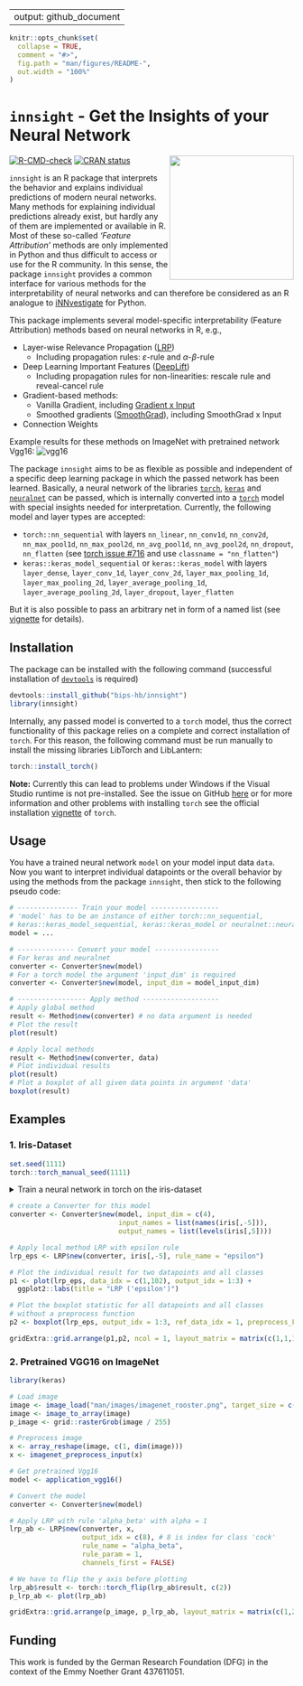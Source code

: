 
---
output: github_document
---

```r
knitr::opts_chunk$set(
  collapse = TRUE,
  comment = "#>",
  fig.path = "man/figures/README-",
  out.width = "100%"
)
```

# `innsight` - Get the Insights of your Neural Network
<a href='https://bips-hb.github.io/innsight'><img src='man/figures/logo.png' align="right" height="220" /></a>

<!-- badges: start -->
[![R-CMD-check](https://github.com/bips-hb/innsight/workflows/R-CMD-check/badge.svg)](https://github.com/bips-hb/innsight/actions)
[![CRAN status](https://www.r-pkg.org/badges/version/innsight)](https://CRAN.R-project.org/package=innsight)
<!-- badges: end -->

`innsight` is an R package that interprets the behavior and explains individual
predictions of modern neural networks. Many methods for explaining individual
predictions already exist, but hardly any of them are implemented or 
available in R. Most of these so-called *'Feature Attribution'* methods are
only implemented in Python and thus difficult to access or use for the 
R community. In this sense, the package `innsight` provides a common interface
for various methods for the interpretability of neural networks and can 
therefore be considered as an R analogue to 
[iNNvestigate](https://github.com/albermax/innvestigate) for Python.

This package implements several model-specific 
interpretability (Feature Attribution) methods based on neural networks in R, e.g., 

* Layer-wise Relevance Propagation ([LRP](https://doi.org/10.1371/journal.pone.0130140))
  * Including propagation rules: $\varepsilon$-rule and $\alpha$-$\beta$-rule
* Deep Learning Important Features ([DeepLift](https://arxiv.org/abs/1704.02685))
  * Including propagation rules for non-linearities: rescale rule and reveal-cancel rule
* Gradient-based methods:
  * Vanilla Gradient, including [Gradient x Input](https://www.jmlr.org/papers/v11/baehrens10a.html)
  * Smoothed gradients ([SmoothGrad](https://arxiv.org/abs/1706.03825)), including
  SmoothGrad x Input
* Connection Weights

Example results for these methods on ImageNet with pretrained network Vgg16:
![vgg16](https://github.com/bips-hb/innsight/blob/master/man/images/vgg16.png?raw=true)


The package `innsight` aims to be as flexible as possible and independent of a 
specific deep learning package in which the passed network has been learned. 
Basically, a neural network of the libraries [`torch`](https://torch.mlverse.org/), [`keras`](https://keras.rstudio.com/) and [`neuralnet`](https://CRAN.R-project.org/package=neuralnet)
can be passed, which is internally converted into a [`torch`](https://torch.mlverse.org/) model with special
insights needed for interpretation. Currently, the following model and layer types 
are accepted:

* `torch::nn_sequential` with layers `nn_linear`, `nn_conv1d`, `nn_conv2d`, 
`nn_max_pool1d`, `nn_max_pool2d`, `nn_avg_pool1d`, `nn_avg_pool2d`,
`nn_dropout`, `nn_flatten` (see [torch issue #716](https://github.com/mlverse/torch/issues/716#issuecomment-946117545) and use
`classname = "nn_flatten"`)
* `keras::keras_model_sequential` or `keras::keras_model` with layers `layer_dense`, `layer_conv_1d`,
`layer_conv_2d`, `layer_max_pooling_1d`, `layer_max_pooling_2d`, 
`layer_average_pooling_1d`, `layer_average_pooling_2d`, `layer_dropout`, `layer_flatten`

But it is also possible to pass an arbitrary net in form of a named list 
(see [vignette](https://bips-hb.github.io/innsight/articles/Custom_Model_Definition.html) for details).

## Installation

The package can be installed with the following command (successful 
installation of [`devtools`](https://www.r-project.org/nosvn/pandoc/devtools.html) is required)
```r
devtools::install_github("bips-hb/innsight")
library(innsight)
```
Internally, any passed model is converted to a `torch` model, thus the correct 
functionality of this package relies on a complete and correct installation
of `torch`. For this reason, the following command must be run manually to 
install the missing libraries LibTorch and LibLantern:
```r
torch::install_torch()
```
**Note:** Currently this can lead to problems under Windows if the Visual 
Studio runtime is not pre-installed. See the issue on GitHub [here](https://github.com/mlverse/torch/issues/246#issuecomment-695097121) or
for more information and other problems with installing `torch` see the official
installation
[vignette](https://CRAN.R-project.org/package=torch/vignettes/installation.html)
of `torch`.

## Usage
You have a trained neural network `model` on your model input data `data`. Now
you want to interpret individual datapoints or the overall behavior by using
the methods from the package `innsight`, then stick to the following 
pseudo code:
```r
# --------------- Train your model -----------------
# 'model' has to be an instance of either torch::nn_sequential, 
# keras::keras_model_sequential, keras::keras_model or neuralnet::neuralnet
model = ...

# -------------- Convert your model ----------------
# For keras and neuralnet
converter <- Converter$new(model)
# For a torch model the argument 'input_dim' is required
converter <- Converter$new(model, input_dim = model_input_dim)

# ----------------- Apply method -------------------
# Apply global method
result <- Method$new(converter) # no data argument is needed
# Plot the result
plot(result)

# Apply local methods
result <- Method$new(converter, data)
# Plot individual results
plot(result)
# Plot a boxplot of all given data points in argument 'data' 
boxplot(result)
```

## Examples
### 1. Iris-Dataset
```r
set.seed(1111)
torch::torch_manual_seed(1111)
```
<details><summary> Train a neural network in torch on the iris-dataset </summary> 

```r
library(innsight)
library(torch)
data(iris)

# Prepare Data
x <- torch_tensor(as.matrix(iris[, -5]))
y <- torch_tensor(as.integer(iris[, 5]))

# Define Model
model <- nn_sequential(
  nn_linear(4, 15), 
  nn_relu(),
  nn_dropout(0.3), 
  nn_linear(15, 10), 
  nn_relu(),
  nn_dropout(0.3), 
  nn_linear(10, 5), 
  nn_relu(),
  nn_linear(5, 3), 
  nn_softmax(2)
)

# Train model
optimizer <- optim_adam(model$parameters, lr = 0.0002)
for (t in 1:2500) {
  y_pred <- torch_log(model(x))
  loss <- nnf_nll_loss(y_pred, y)
  if (t %% 250 == 0) {
    cat("Loss: ", as.numeric(loss), "\n")
  }
  optimizer$zero_grad()
  loss$backward()
  optimizer$step()
}
```
</details>

```r
# create a Converter for this model
converter <- Converter$new(model, input_dim = c(4),
                           input_names = list(names(iris[,-5])),
                           output_names = list(levels(iris[,5])))

# Apply local method LRP with epsilon rule
lrp_eps <- LRP$new(converter, iris[,-5], rule_name = "epsilon")

# Plot the individual result for two datapoints and all classes
p1 <- plot(lrp_eps, data_idx = c(1,102), output_idx = 1:3) +
  ggplot2::labs(title = "LRP ('epsilon')")

# Plot the boxplot statistic for all datapoints and all classes
# without a preprocess function
p2 <- boxplot(lrp_eps, output_idx = 1:3, ref_data_idx = 1, preprocess_FUN = identity) 

gridExtra::grid.arrange(p1,p2, ncol = 1, layout_matrix = matrix(c(1,1,1,2,2), ncol = 1))
```

### 2. Pretrained VGG16 on ImageNet
```r
library(keras)

# Load image
image <- image_load("man/images/imagenet_rooster.png", target_size = c(224,224))
image <- image_to_array(image)
p_image <- grid::rasterGrob(image / 255)

# Preprocess image
x <- array_reshape(image, c(1, dim(image)))
x <- imagenet_preprocess_input(x)

# Get pretrained Vgg16
model <- application_vgg16()

# Convert the model
converter <- Converter$new(model)

# Apply LRP with rule 'alpha_beta' with alpha = 1
lrp_ab <- LRP$new(converter, x, 
                  output_idx = c(8), # 8 is index for class 'cock'
                  rule_name = "alpha_beta",
                  rule_param = 1,
                  channels_first = FALSE) 

# We have to flip the y axis before plotting
lrp_ab$result <- torch::torch_flip(lrp_ab$result, c(2))
p_lrp_ab <- plot(lrp_ab)

gridExtra::grid.arrange(p_image, p_lrp_ab, layout_matrix = matrix(c(1,2,2), nrow = 1))
```

## Funding
This work is funded by the German Research Foundation (DFG) in the context
of the Emmy Noether Grant 437611051.

